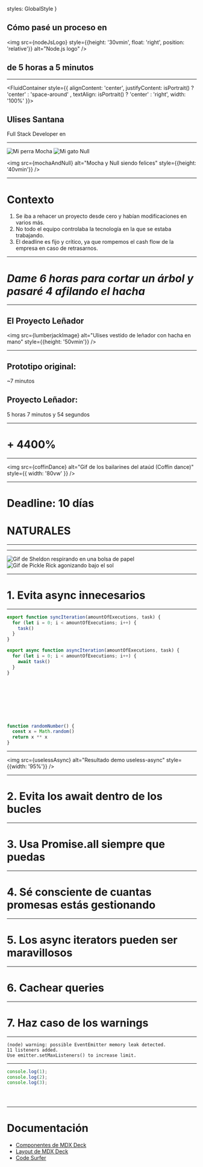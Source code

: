 



  styles: GlobalStyle
}

<Footer>
  <SlideFooter/>
</Footer>

## Cómo pasé un proceso en

<img 
  src={nodeJsLogo} 
  style={{height: '30vmin', float: 'right', position: 'relative'}} 
  alt="Node.js logo"
/>

## de 5 horas a 5 minutos

---

<FluidContainer style={{
  alignContent: 'center',
  justifyContent: isPortrait() ? 'center' : 'space-around' ,
  textAlign: isPortrait() ? 'center' : 'right',
  width: '100%'
}}>
  <ProfileImage
    src={ulises}
    size="75vmin"
    alt="Foto de Ulises Santana"
  />

  <div style={{
    alignItems: isPortrait() ? 'center' : 'end',
    display: 'flex',
    flexDirection: 'column',
    justifyContent: 'center'
  }}>

  ## Ulises Santana

  Full Stack Developer en

  <LeanMind size="50vmin"/>

  </div>


</FluidContainer>


---

<Row alignCenter>
  <img
    src={mocha}
    alt="Mi perra Mocha"
    style={{height: '40vmin', transform: 'rotate(-15deg)'}}
  />
  <img
    src={nullTheCat}
    alt="Mi gato Null"
    style={{height: '40vmin', transform: 'rotate(15deg)'}}
  />
</Row>

<img
  src={mochaAndNull}
  alt="Mocha y Null siendo felices"
  style={{height: '40vmin'}}
/>


---

<Layout>

  # Contexto

  1. Se iba a rehacer un proyecto desde cero y habían modificaciones en varios más.
  1. No todo el equipo controlaba la tecnología en la que se estaba trabajando.
  1. El deadline es fijo y crítico, ya que rompemos el cash flow de la empresa en caso de retrasarnos.

</Layout>


---

<Layout>

  # *Dame 6 horas para cortar un árbol y pasaré 4 afilando el hacha*

</Layout>


---

## El Proyecto Leñador

<img
  src={lumberjackImage}
  alt="Ulises vestido de leñador con hacha en mano"
  style={{height: '50vmin'}}
/>


---

<Layout>

  ## Prototipo original:

  ~7 minutos

  <Steps>
    <div>
      <h2>Proyecto Leñador:</h2>
      <p
        style={{
          color: 'red',
          fontWeight: 'bold',
          textDecoration: "underline"
        }}
      >
        5 horas 7 minutos y 54 segundos
      </p>
    </div>
  </Steps>

</Layout>


---

<h1
  style={{
    fontSize: '20vw',
    color: 'red'
  }}
>
  + 4400%
</h1>


---
<img
  src={coffinDance}
  alt="Gif de los bailarines del ataúd (Coffin dance)"
  style={{
    width: '80vw'
  }}
/>



---

# Deadline: 10 días

<Steps>
  <h1 style={{textDecoration: 'underline'}}>NATURALES</h1>
</Steps>



---

<FluidContainer>
  <ProfileImage
    src={matteo}
    alt="Foto de Matteo Collina"
    size="60vmin"
  />

  <ProfileImage
    src={james}
    alt="Foto de James Snell"
    size="60vmin"
  />
</FluidContainer>


---

<FluidContainer>
  <img
    src={sheldonBag}
    alt="Gif de Sheldon respirando en una bolsa de papel"
    style={{
      width: '45vw'
    }}  
  />
  <img
    src={pickleRick}
    alt="Gif de Pickle Rick agonizando bajo el sol"
    style={{
      width: '35vw'
    }}
  />
</FluidContainer>


---

# 1. Evita async innecesarios


---

<CodeSurfer theme={github}>

  ```js
  export function syncIteration(amountOfExecutions, task) {
    for (let i = 0; i < amountOfExecutions; i++) {
      task()
    }
  }

  export async function asyncIteration(amountOfExecutions, task) {
    for (let i = 0; i < amountOfExecutions; i++) {
      await task()
    }
  }
  ```

  ```diff 1:5
  ```

  ```diff 1[8:56]
  ```

  ```diff 1[31:48]
  ```

  ```diff 1[50:54]
  ```

  ```diff 2,4
  ```

  ```diff 3
  ```

  ```diff 7:11
  ```

  ```diff 7[8:13],9
  ```

  ```javascript
  function randomNumber() {
    const x = Math.random()
    return x ** x
  }
  ```

</CodeSurfer>


---

<img
  src={uselessAsync}
  alt="Resultado demo useless-async"
  style={{width: '95%'}}
/>


---

# 2. Evita los await dentro de los bucles


---

# 3. Usa Promise.all siempre que puedas


---

# 4. Sé consciente de cuantas promesas estás gestionando


---

# 5. Los async iterators pueden ser maravillosos


---

# 6. Cachear queries


---

# 7. Haz caso de los warnings


---

<CodeSurfer theme={github}>

  ```shell
  (node) warning: possible EventEmitter memory leak detected.
  11 listeners added.
  Use emitter.setMaxListeners() to increase limit.
  ```

</CodeSurfer>


---

<CodeSurfer>


  ```js showNumbers
  console.log(1);
  console.log(2);
  console.log(3);
  ```

  ```diff 1
  ```

  ```diff 2
  ```

  ```diff 3
  ```

</CodeSurfer>


---

# Documentación

- [Componentes de MDX Deck](https://github.com/jxnblk/mdx-deck/blob/73b90eb9a353d300cc9e5ddf3070bb6868298275/docs/components.md)
- [Layout de MDX Deck](https://github.com/jxnblk/mdx-deck/blob/73b90eb9a353d300cc9e5ddf3070bb6868298275/docs/layouts.md)
- [Code Surfer](https://codesurfer.pomb.us)

